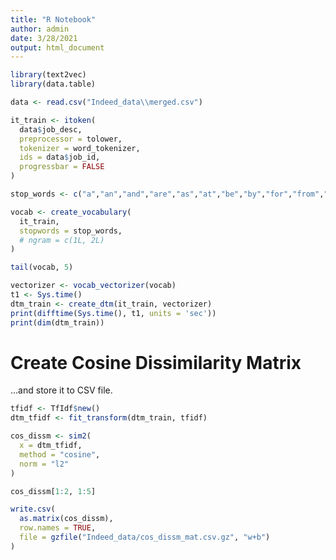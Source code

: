 ```yaml
---
title: "R Notebook"
author: admin
date: 3/28/2021
output: html_document
---
```

```r
library(text2vec)
library(data.table)

data <- read.csv("Indeed_data\\merged.csv")

it_train <- itoken(
  data$job_desc,
  preprocessor = tolower,
  tokenizer = word_tokenizer,
  ids = data$job_id,
  progressbar = FALSE
)

stop_words <- c("a","an","and","are","as","at","be","by","for","from","have","in","is","i","not","of","on","or","other","our","ours","that","the","their","this","to","we","who","with","you","your","yours","me","my","myself","ourselves","")

vocab <- create_vocabulary(
  it_train,
  stopwords = stop_words,
  # ngram = c(1L, 2L)
)

tail(vocab, 5)

```
```r
vectorizer <- vocab_vectorizer(vocab)
t1 <- Sys.time()
dtm_train <- create_dtm(it_train, vectorizer)
print(difftime(Sys.time(), t1, units = 'sec'))
print(dim(dtm_train))
```
# Create Cosine Dissimilarity Matrix
...and store it to CSV file.

```r
tfidf <- TfIdf$new()
dtm_tfidf <- fit_transform(dtm_train, tfidf)

cos_dissm <- sim2(
  x = dtm_tfidf,
  method = "cosine",
  norm = "l2"
)

cos_dissm[1:2, 1:5]

write.csv(
  as.matrix(cos_dissm),
  row.names = TRUE,
  file = gzfile("Indeed_data/cos_dissm_mat.csv.gz", "w+b")
)
```